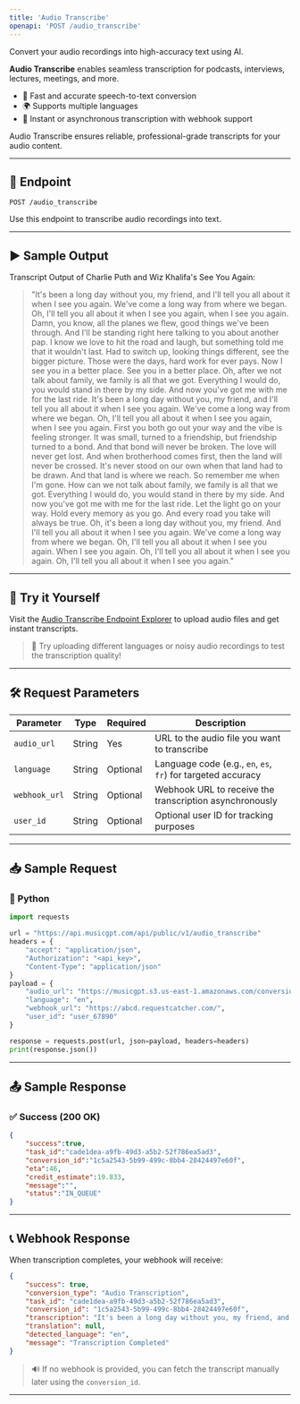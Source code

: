 ```yaml
---
title: 'Audio Transcribe'
openapi: 'POST /audio_transcribe'
---
```


Convert your audio recordings into high-accuracy text using AI.

**Audio Transcribe** enables seamless transcription for podcasts, interviews, lectures, meetings, and more.

- 📅 Fast and accurate speech-to-text conversion
- 🌍 Supports multiple languages
- 🔄 Instant or asynchronous transcription with webhook support

Audio Transcribe ensures reliable, professional-grade transcripts for your audio content.

---

## 📡 Endpoint

```http
POST /audio_transcribe
```

Use this endpoint to transcribe audio recordings into text.

---

## ▶️ Sample Output

Transcript Output of Charlie Puth and Wiz Khalifa's See You Again:

> "It's been a long day without you, my friend, and I'll tell you all about it when I see you again. We've come a long way from where we began. Oh, I'll tell you all about it when I see you again, when I see you again. Damn, you know, all the planes we flew, good things we've been through. And I'll be standing right here talking to you about another pap. I know we love to hit the road and laugh, but something told me that it wouldn't last. Had to switch up, looking things different, see the bigger picture. Those were the days, hard work for ever pays. Now I see you in a better place. See you in a better place. Oh, after we not talk about family, we family is all that we got. Everything I would do, you would stand in there by my side. And now you've got me with me for the last ride. It's been a long day without you, my friend, and I'll tell you all about it when I see you again. We've come a long way from where we began. Oh, I'll tell you all about it when I see you again, when I see you again. First you both go out your way and the vibe is feeling stronger. It was small, turned to a friendship, but friendship turned to a bond. And that bond will never be broken. The love will never get lost. And when brotherhood comes first, then the land will never be crossed. It's never stood on our own when that land had to be drawn. And that land is where we reach. So remember me when I'm gone. How can we not talk about family, we family is all that we got. Everything I would do, you would stand in there by my side. And now you've got me with me for the last ride. Let the light go on your way. Hold every memory as you go. And every road you take will always be true. Oh, it's been a long day without you, my friend. And I'll tell you all about it when I see you again. We've come a long way from where we began. Oh, I'll tell you all about it when I see you again. When I see you again. Oh, I'll tell you all about it when I see you again. Oh, I'll tell you all about it when I see you again."

---

## 🧪 Try it Yourself

Visit the [Audio Transcribe Endpoint Explorer](/api-documentation/endpoint/audio_transcribe) to upload audio files and get instant transcripts.

> 🚀 Try uploading different languages or noisy audio recordings to test the transcription quality!

---

## 🛠️ Request Parameters

| Parameter        | Type    | Required | Description                                                  |
|------------------|---------|----------|--------------------------------------------------------------|
| `audio_url`      | String  | Yes      | URL to the audio file you want to transcribe                 |
| `language`       | String  | Optional | Language code (e.g., `en`, `es`, `fr`) for targeted accuracy |
| `webhook_url`    | String  | Optional | Webhook URL to receive the transcription asynchronously     |
| `user_id`        | String  | Optional | Optional user ID for tracking purposes                      |

---

## 📥 Sample Request

### 🐍 Python
```python
import requests

url = "https://api.musicgpt.com/api/public/v1/audio_transcribe"
headers = {
    "accept": "application/json",
    "Authorization": "<api_key>",
    "Content-Type": "application/json"
}
payload = {
    "audio_url": "https://musicgpt.s3.us-east-1.amazonaws.com/conversions/sample-speech.mp3",
    "language": "en",
    "webhook_url": "https://abcd.requestcatcher.com/",
    "user_id": "user_67890"
}

response = requests.post(url, json=payload, headers=headers)
print(response.json())
```

---

## 📤 Sample Response

### ✅ Success (200 OK)
```json
{
    "success":true,
    "task_id":"cade1dea-a9fb-49d3-a5b2-52f786ea5ad3",
    "conversion_id":"1c5a2543-5b99-499c-8bb4-28424497e60f",
    "eta":46,
    "credit_estimate":19.833,
    "message":"",
    "status":"IN_QUEUE"
}
```

---

## 📞 Webhook Response

When transcription completes, your webhook will receive:

```json
{
    "success": true, 
    "conversion_type": "Audio Transcription", 
    "task_id": "cade1dea-a9fb-49d3-a5b2-52f786ea5ad3", 
    "conversion_id": "1c5a2543-5b99-499c-8bb4-28424497e60f", 
    "transcription": "It's been a long day without you, my friend, and I'll tell you all about it when I see you again. We've come a long way from where we began. Oh, I'll tell you all about it when I see you again, when I see you again. Damn, you know, all the planes we flew, good things we've been through. And I'll be standing right here talking to you about another pap. I know we love to hit the road and laugh, but something told me that it wouldn't last. Had to switch up, looking things different, see the bigger picture. Those were the days, hard work for ever pays. Now I see you in a better place. See you in a better place. Oh, after we not talk about family, we family is all that we got. Everything I would do, you would stand in there by my side. And now you've got me with me for the last ride. It's been a long day without you, my friend, and I'll tell you all about it when I see you again. We've come a long way from where we began. Oh, I'll tell you all about it when I see you again, when I see you again. First you both go out your way and the vibe is feeling stronger. It was small, turned to a friendship, but friendship turned to a bond. And that bond will never be broken. The love will never get lost. And when brotherhood comes first, then the land will never be crossed. It's never stood on our own when that land had to be drawn. And that land is where we reach. So remember me when I'm gone. How can we not talk about family, we family is all that we got. Everything I would do, you would stand in there by my side. And now you've got me with me for the last ride. Let the light go on your way. Hold every memory as you go. And every road you take will always be true. Oh, it's been a long day without you, my friend. And I'll tell you all about it when I see you again. We've come a long way from where we began. Oh, I'll tell you all about it when I see you again. When I see you again. Oh, I'll tell you all about it when I see you again. Oh, I'll tell you all about it when I see you again. You", 
    "translation": null, 
    "detected_language": "en", 
    "message": "Transcription Completed"
}
```

> 🔊 If no webhook is provided, you can fetch the transcript manually later using the `conversion_id`.

---
